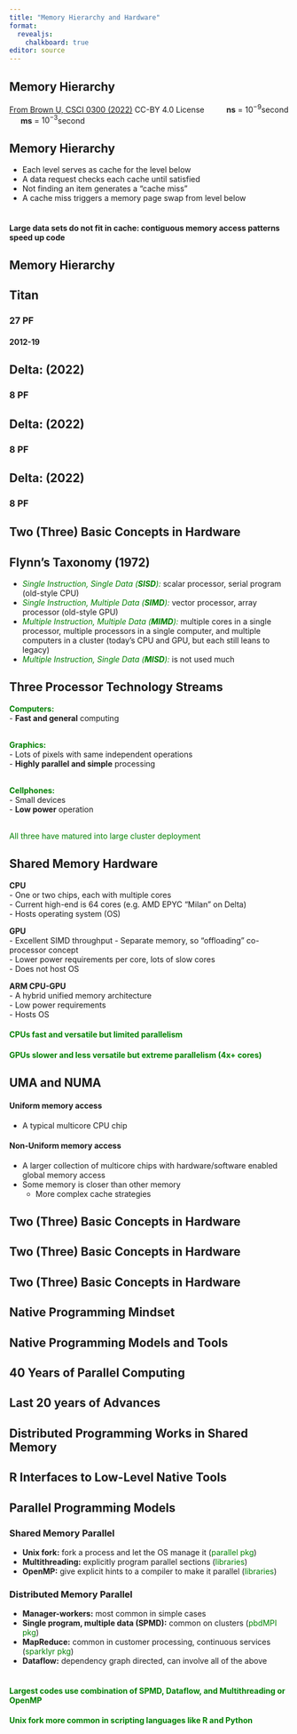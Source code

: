 ```yaml
---
title: "Memory Hierarchy and Hardware"
format: 
  revealjs:
    chalkboard: true
editor: source
---
```

## Memory Hierarchy {background-image="/pics/ParallelHardware/MemHierarchy.png" background-size="80%" background-position="center"}

::: footer
[From Brown U, CSCI 0300 (2022)](https://cs.brown.edu/courses/csci0300/2022/assign/labs/lab4.html) CC-BY 4.0 License $\qquad$ **ns** = $10^{-9}$second $\quad$ **ms** = $10^{-3}$second
:::

## Memory Hierarchy {background-image="/pics/ParallelHardware/MemHierarchy.png" background-size="80%" background-position="center" background-opacity=0.2}

- Each level serves as cache for the level below  
- A data request checks each cache until satisfied
- Not finding an item generates a "cache miss"  
- A cache miss triggers a memory page swap from level below  
<br>

#### Large data sets do not fit in cache: contiguous memory access patterns speed up code

## Memory Hierarchy {background-image="/pics/ParallelHardware/MemHierarchy.png" background-size="80%" background-position="center" background-opacity=0.2}

## Titan{background-image="/pics/ParallelHardware/Titan.png" background-size="60%" background-position="bottom"}
### 27 PF
#### 2012-19

## Delta: (2022){background-image="/pics/ParallelHardware/delta_front_1.png" background-size="80%" background-position="center"}
### 8 PF

## Delta: (2022){background-image="/pics/ParallelHardware/ncsa-delta-back.jpg" background-size="80%" background-position="center"}
### 8 PF

## Delta: (2022){background-image="/pics/ParallelHardware/delta-row.jpg" background-size="70%" background-position="center"}
### 8 PF

## Two (Three) Basic Concepts in Hardware {background-image="/pics/ParallelHardware/ParallelHardware1.png" background-size="80%" background-position="center"}

## Flynn's Taxonomy (1972) 

-   [*Single Instruction, Single Data (**SISD**):*]{style="color:green;"} scalar processor, serial program (old-style CPU)
-   [*Single Instruction, Multiple Data (**SIMD**):*]{style="color:green;"} vector processor, array processor (old-style GPU)
-   [*Multiple Instruction, Multiple Data (**MIMD**):*]{style="color:green;"} multiple cores in a single processor, multiple processors in a single computer, and multiple computers in a cluster (today's CPU and GPU, but each still leans to legacy)
-   [*Multiple Instruction, Single Data (**MISD**):*]{style="color:green;"} is not used much

## Three Processor Technology Streams {.smaller}

[**Computers:**]{style="color:green;"}  
- **Fast and general** computing  
<br>
  
[**Graphics:**]{style="color:green;"}  
- Lots of pixels with same independent operations  
- **Highly parallel and simple** processing  
<br>

[**Cellphones:**]{style="color:green;"}  
- Small devices  
- **Low power** operation  
<br>

[All three have matured into large cluster deployment]{style="color:green;"}

## Shared Memory Hardware {.smaller}

**CPU**  
- One or two chips, each with multiple cores  
- Current high-end is 64 cores (e.g. AMD EPYC "Milan" on Delta)  
- Hosts operating system (OS)  

**GPU**  
- Excellent SIMD throughput 
- Separate memory, so "offloading" co-processor concept  
- Lower power requirements per core, lots of slow cores  
- Does not host OS  

**ARM CPU-GPU**  
- A hybrid unified memory architecture  
- Low power requirements  
- Hosts OS  


#### [CPUs fast and versatile but limited parallelism]{style="color:green;"}  
#### [GPUs slower and less versatile but extreme parallelism (4x+ cores)]{style="color:green;"}  

## UMA and NUMA

#### Uniform memory access

- A typical multicore CPU chip

#### Non-Uniform memory access

- A larger collection of multicore chips with hardware/software enabled global memory access
- Some memory is closer than other memory
  - More complex cache strategies

## Two (Three) Basic Concepts in Hardware {background-image="/pics/ParallelHardware/ParallelHardware1.png" background-size="80%" background-position="center"}

## Two (Three) Basic Concepts in Hardware {background-image="/pics/ParallelHardware/ParallelHardware2.png" background-size="80%" background-position="center"}

## Two (Three) Basic Concepts in Hardware {background-image="/pics/ParallelHardware/ParallelHardware3.png" background-size="80%" background-position="center"}

##  {background-image="/pics/ParallelHardware/ParallelHardware4.png" background-size="80%" background-position="center"}

##  {background-image="/pics/ParallelHardware/ParallelHardware5.png" background-size="80%" background-position="center"}

##  {background-image="/pics/ParallelHardware/ParallelHardware6.png" background-size="80%" background-position="center"}

##  {background-image="/pics/ParallelHardware/ParallelHardware7.png" background-size="80%" background-position="center"}

##  {background-image="/pics/ParallelHardware/ParallelHardware8.png" background-size="80%" background-position="center"}

## Native Programming Mindset {background-image="/pics/ParallelSoftware/Slide2.png" background-size="80%" background-position="center"}

## Native Programming Models and Tools {background-image="/pics/ParallelSoftware/Slide3.png" background-size="80%" background-position="center"}

## 40 Years of Parallel Computing {background-image="/pics/ParallelSoftware/Slide4.png" background-size="80%" background-position="center"}

## Last 20 years of Advances {background-image="/pics/ParallelSoftware/Slide5.png" background-size="80%" background-position="center"}

## Distributed Programming Works in Shared Memory {background-image="/pics/ParallelSoftware/Slide6.png" background-size="80%" background-position="center"}

## R Interfaces to Low-Level Native Tools {background-image="/pics/ParallelSoftware/Slide7.png" background-size="80%" background-position="center"}

## Parallel Programming Models {.smaller}

### Shared Memory Parallel  
-   **Unix fork:** fork a process and let the OS manage it  ([parallel pkg]{style="color:green;"})  
-   **Multithreading:** explicitly program parallel sections ([libraries]{style="color:green;"})  
-   **OpenMP:** give explicit hints to a compiler to make it parallel ([libraries]{style="color:green;"})

### Distributed Memory Parallel  
-   **Manager-workers:** most common in simple cases    
-   **Single program, multiple data (SPMD):** common on clusters ([pbdMPI pkg]{style="color:green;"}) 
-   **MapReduce:** common in customer processing, continuous services ([sparklyr pkg]{style="color:green;"})  
-   **Dataflow:** dependency graph directed, can involve all of the above <br><br>

#### [Largest codes use combination of SPMD, Dataflow, and Multithreading or OpenMP]{style="color:green;"}
#### [Unix fork more common in scripting languages like R and Python]{style="color:green;"}
